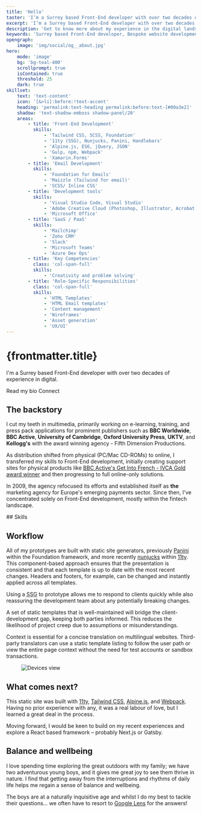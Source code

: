 ```yaml
---
title: 'Hello'
taster: 'I’m a Surrey based Front-End developer with over two decades of experience in digital.'
excerpt: 'I’m a Surrey based Front-End developer with over two decades of experience in digital.'
description: 'Get to know more about my experience in the digital landscape, how I keep my skills sharp, and the methods I prefer to use to produce my best work.'
keywords: 'Surrey based Front-End developer, Bespoke website development, HTML, CSS, Creative development, The Great Outdoors, Balance and wellbeing'
opengraph:
    image: 'img/social/og__about.jpg'
hero:
    mode: 'image'
    bg: 'bg-teal-400'
    scrollprompt: true
    isContained: true
    threshold: 25
    dark: true
skillset:
    text: 'text-content'
    icon: '[&>li]:before:!text-accent'
    heading: 'permalink:text-heading permalink:before:text-[#00a3e2]'
    shadow: 'text-shadow-emboss shadow-panel/20'
    areas:
        - title: 'Front-End Development'
          skills:
              - 'Tailwind CSS, SCSS, Foundation'
              - '11ty (SSG), Nunjucks, Panini, Handlebars'
              - 'Alpine.js, ES6, jQuery, JSON'
              - 'Gulp, npm, Webpack'
              - 'Xamarin.Forms'
        - title: 'Email Development'
          skills:
              - 'Foundation for Emails'
              - 'Maizzle (Tailwind for email)'
              - 'SCSS/ Inline CSS'
        - title: 'Development tools'
          skills:
              - 'Visual Studio Code, Visual Studio'
              - 'Adobe Creative Cloud (Photoshop, Illustrator, Acrobat, Lightroom)'
              - 'Microsoft Office'
        - title: 'SaaS / PaaS'
          skills:
              - 'Mailchimp'
              - 'Zoho CRM'
              - 'Slack'
              - 'Microsoft Teams'
              - 'Azure Dev Ops'
        - title: 'Key Competencies'
          class: 'col-span-full'
          skills:
              - 'Creativity and problem solving'
        - title: 'Role-Specific Responsibilities'
          class: 'col-span-full'
          skills:
              - 'HTML Templates'
              - 'HTML Email templates'
              - 'Content management'
              - 'Wireframes'
              - 'Asset generation'
              - 'UX/UI'
---
```




<PageLayout hero={frontmatter.hero} title={frontmatter.title} description={frontmatter.description} isHeroDark={frontmatter.hero.dark}>
  <Hero slot="slothero" hero={frontmatter.hero} >
    <Fragment slot="content">
        <h1 class="relative text-4xl/normal text-shadow-headline lg:text-7xl/none">
            {frontmatter.title}
        </h1>
        <div class="rte">
            <p class="text-xl font-medium lg:text-2xl 2xl:text-3xl">I'm a Surrey based Front-End developer with over two decades of experience in digital.</p>
            <p class="flex flex-row gap-2">
                <Link theme="secondary" class="inline-flex transform duration-300" href="#main-content">Read my bio <i class="fa-regular fa-circle-down animate-nudge-down"></i></Link>
                <Link theme="outline" href="/connect">Connect</Link>
            </p>
        </div>
    </Fragment>
    <Fragment slot="visual">
      <div class="relative flex justify-center" >
        <div class="absolute aspect-1 h-full w-auto rounded-egg bg-white"></div>
        <div class="absolute aspect-1 h-full w-auto animate-morph-delay border border-white/30"></div>
        <div class="absolute aspect-1 h-full w-auto animate-morph border border-white/95"></div>
        <div class="h-full w-full" x-bind:class="shown ? 'animate-stretch' : 'invisible'">
            <Picture
              src={imgProfile__hd}
              widths={[300, 640, 800]}
              sizes={'(max-width: 48em) calc(100vw - 2rem), 50vw'}
              class="relative w-full h-full object-contain object-bottom"
              alt="Profile headshot"
              loading="eager"
              />
        </div>
      </div>
    </Fragment>
    <Fragment slot="background">
      <HeroPicture src={bg_teal} class="object-cover object-bottom md:object-center w-full h-full" alt="Rustic Teal background" />
    </Fragment>
  </Hero>

## The backstory

I cut my teeth in multimedia, primarily working on e-learning, training, and press pack applications for prominent publishers such as **BBC Worldwide**, **BBC Active**, **University of Cambridge**, **Oxford University Press**, **UKTV**, and **Kellogg's** with the award winning agency - Fifth Dimension Productions.

As distribution shifted from physical (PC/Mac CD-ROMs) to online, I transferred my skills to Front-End development, initially creating support sites for physical products like [BBC Active's Get Into French - IVCA Gold award winner](https://www.cam.ac.uk/news/get-into-french-wins-gold-award) and then progressing to full online-only solutions.

In 2009, the agency refocused its efforts and established itself as **the** marketing agency for Europe's emerging payments sector. Since then, I've concentrated solely on Front-End development, mostly within the fintech landscape.

<Skills skillset={frontmatter.skillset} bg='bg-page' >
## Skills
</Skills>

## Workflow

All of my prototypes are built with static site generators, previously [Panini](https://get.foundation/sites/docs/panini.html) within the Foundation framework, and more recently [nunjucks](https://mozilla.github.io/nunjucks/) within [11ty](https://www.11ty.dev/). This component-based approach ensures that the presentation is consistent and that each template is up to date with the most recent changes. Headers and footers, for example, can be changed and instantly applied across all templates.

Using a <abbr title="Static Site Generator">SSG</abbr> to prototype allows me to respond to clients quickly while also reassuring the development team about any potentially breaking changes.

A set of static templates that is well-maintained will bridge the client-development gap, keeping both parties informed. This reduces the likelihood of project creep due to assumptions or misunderstandings.

Context is essential for a concise translation on multilingual websites. Third-party translators can use a static template listing to follow the user path or view the entire page context without the need for test accounts or sandbox transactions.

<Figure caption='Snapshot of a typical listing index. Clients, developers, and third-party agencies have access to the most recent version of any page.'>
  <Image src={listing_index} alt="Devices view" class="w-full h-auto shadow-md border border-outline hover:cursor-pointer" />
</Figure>

## What comes next? 

This static site was built with [11ty](https://www.11ty.dev/), [Tailwind CSS](https://tailwindcss.com/), [Alpine.js](https://alpinejs.dev/), and [Webpack](https://webpack.js.org/). Having no prior experience with any, it was a real labour of love, but I learned a great deal in the process.

Moving forward, I would be keen to build on my recent experiences and explore a React based framework – probably Next.js or Gatsby.

<BlockPicture src={woodland} class="my-0" alt="Woodland scene" credit="Adobe Photoshop (beta) - Generative fill" wrapper="my-4 md:my-8" />

## Balance and wellbeing
I love spending time exploring the great outdoors with my family; we have two adventurous young boys, and it gives me great joy to see them thrive in nature. I find that getting away from the interruptions and rhythms of daily life helps me regain a sense of balance and wellbeing.

The boys are at a naturally inquisitive age and whilst I do my best to tackle their questions... we often have to resort to [Google Lens](https://lens.google/intl/en-GB/#cta-section) for the answers!

<BlockPicture src={google_lens} breakout={false} class="my-0 w-full" alt="Beach scene with close up of jellyfish. Detail shows iPhone with google lens app" credit="Google Lens (App visuals)" wrapper="my-4 md:my-8 -mx-4 md:mx-0" />

</PageLayout>



